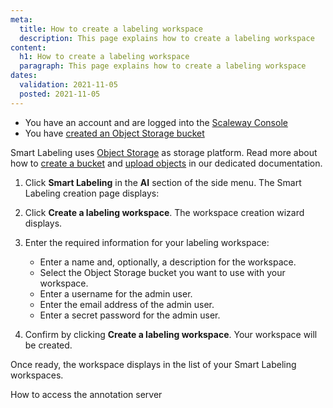 ```yaml
---
meta:
  title: How to create a labeling workspace
  description: This page explains how to create a labeling workspace
content:
  h1: How to create a labeling workspace
  paragraph: This page explains how to create a labeling workspace
dates:
  validation: 2021-11-05
  posted: 2021-11-05
---
```


<Message type="requirement">

  - You have an account and are logged into the [Scaleway Console](https://console.scaleway.com) 
  - You have [created an Object Storage bucket](/storage/object/quickstart/)

</Message>

<Message type="tip">

Smart Labeling uses [Object Storage](https://www.scaleway.com/en/object-storage/) as storage platform. Read more about how to [create a bucket](/storage/object/how-to/create-a-bucket/) and [upload objects](/storage/object/how-to/upload-files-into-a-bucket/) in our dedicated documentation.

</Message>

1. Click **Smart Labeling** in the **AI** section of the side menu. The Smart Labeling creation page displays:

  <Lightbox src="scaleway-smart-labeling-splash.png" alt="" />

2. Click **Create a labeling workspace**. The workspace creation wizard displays.

3. Enter the required information for your labeling workspace:
    * Enter a name and, optionally, a description for the workspace.
    * Select the Object Storage bucket you want to use with your workspace.
    * Enter a username for the admin user.
    * Enter the email address of the admin user. 
    * Enter a secret password for the admin user.

4. Confirm by clicking **Create a labeling workspace**. Your workspace will be created.

  Once ready, the workspace displays in the list of your Smart Labeling workspaces.

<Navigation title="See Also">
  <NextButton to="/ai/smart-labeling/how-to/access-annotation-server">How to access the annotation server</NextButton>
</Navigation>

